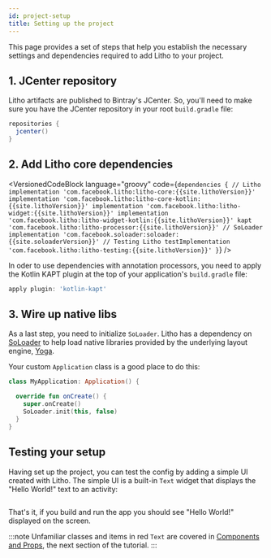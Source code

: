 ```yaml
---
id: project-setup
title: Setting up the project
---
```



This page provides a set of steps that help you establish the necessary settings and dependencies required to add Litho to your project.

## 1. JCenter repository

Litho artifacts are published to Bintray's JCenter. So, you'll need to make sure you have the JCenter repository in your root `build.gradle` file:

```groovy title="build.gradle"
repositories {
  jcenter()
}
```

## 2. Add Litho core dependencies

<VersionedCodeBlock language="groovy" code={`
dependencies {
  // Litho
  implementation 'com.facebook.litho:litho-core:{{site.lithoVersion}}'
  implementation 'com.facebook.litho:litho-core-kotlin:{{site.lithoVersion}}'
  implementation 'com.facebook.litho:litho-widget:{{site.lithoVersion}}'
  implementation 'com.facebook.litho:litho-widget-kotlin:{{site.lithoVersion}}'
  kapt 'com.facebook.litho:litho-processor:{{site.lithoVersion}}'
  // SoLoader
  implementation 'com.facebook.soloader:soloader:{{site.soloaderVersion}}'
  // Testing Litho
  testImplementation 'com.facebook.litho:litho-testing:{{site.lithoVersion}}'
}
`} />

In oder to use dependencies with annotation processors, you need to apply the Kotlin KAPT plugin at the top of your application's `build.gradle` file:

```groovy
apply plugin: 'kotlin-kapt'
```

## 3. Wire up native libs

As a last step, you need to initialize `SoLoader`. Litho has a dependency on [SoLoader](https://github.com/facebook/SoLoader) to help load native libraries provided by the underlying layout engine, [Yoga](https://yogalayout.com/docs/).

Your custom `Application` class is a good place to do this:

```kotlin title="MyApplication.kt"
class MyApplication: Application() {

  override fun onCreate() {
    super.onCreate()
    SoLoader.init(this, false)
  }
}
```

## Testing your setup

Having set up the project, you can test the config by adding a simple UI created with Litho. The simple UI is a built-in `Text` widget that displays the "Hello World!" text to an activity:

```kotlin file=sample/src/main/java/com/facebook/samples/litho/onboarding/MyActivity.kt start=start_example end=end_example
```

That's it, if you build and run the app you should see "Hello World!" displayed on the screen.

:::note
Unfamiliar classes and items in red `Text` are covered in [Components and Props](first-components.md), the next section of the tutorial.
:::

